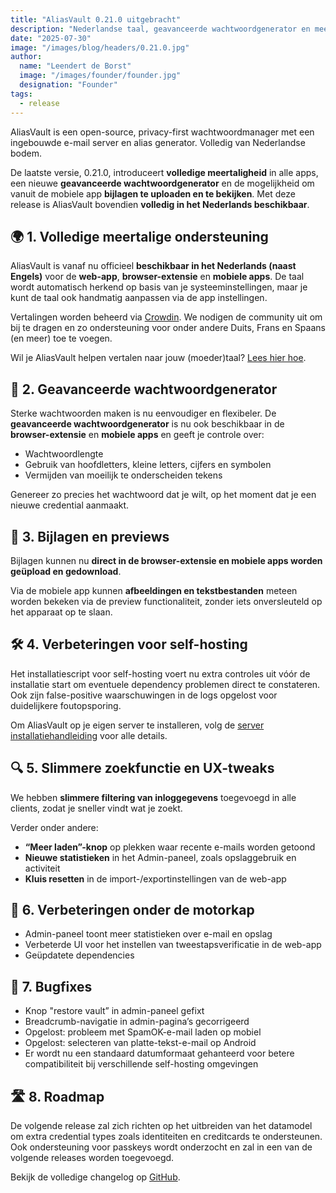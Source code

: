 ```yaml
---
title: "AliasVault 0.21.0 uitgebracht"
description: "Nederlandse taal, geavanceerde wachtwoordgenerator en meer verbeteringen"
date: "2025-07-30"
image: "/images/blog/headers/0.21.0.jpg"
author:
  name: "Leendert de Borst"
  image: "/images/founder/founder.jpg"
  designation: "Founder"
tags:
  - release
---
```


AliasVault is een open-source, privacy-first wachtwoordmanager met een ingebouwde e-mail server en alias generator. Volledig van Nederlandse bodem.

De laatste versie, 0.21.0, introduceert **volledige meertaligheid** in alle apps, een nieuwe **geavanceerde wachtwoordgenerator** en de mogelijkheid om vanuit de mobiele app **bijlagen te uploaden en te bekijken**. Met deze release is AliasVault bovendien **volledig in het Nederlands beschikbaar**.

<ClickableImage
 src="/images/blog/releases/0.21.0.jpg"
 alt="AliasVault 0.21.0-release"
 caption="Nu meertalig, slimmer en nóg flexibeler"
/>

## 🌍 1. Volledige meertalige ondersteuning

AliasVault is vanaf nu officieel **beschikbaar in het Nederlands (naast Engels)** voor de **web-app**, **browser-extensie** en **mobiele apps**. De taal wordt automatisch herkend op basis van je systeeminstellingen, maar je kunt de taal ook handmatig aanpassen via de app instellingen.

Vertalingen worden beheerd via [Crowdin](https://crowdin.com/). We nodigen de community uit om bij te dragen en zo ondersteuning voor onder andere Duits, Frans en Spaans (en meer) toe te voegen.

Wil je AliasVault helpen vertalen naar jouw (moeder)taal? [Lees hier hoe](https://github.com/aliasvault/aliasvault/blob/main/CONTRIBUTING.md).

## 🔑 2. Geavanceerde wachtwoordgenerator

Sterke wachtwoorden maken is nu eenvoudiger en flexibeler. De **geavanceerde wachtwoordgenerator** is nu ook beschikbaar in de **browser-extensie** en **mobiele apps** en geeft je controle over:

- Wachtwoordlengte
- Gebruik van hoofdletters, kleine letters, cijfers en symbolen
- Vermijden van moeilijk te onderscheiden tekens

Genereer zo precies het wachtwoord dat je wilt, op het moment dat je een nieuwe credential aanmaakt.

## 📎 3. Bijlagen en previews

Bijlagen kunnen nu **direct in de browser-extensie en mobiele apps worden geüpload en gedownload**.

Via de mobiele app kunnen **afbeeldingen en tekstbestanden** meteen worden bekeken via de preview functionaliteit, zonder iets onversleuteld op het apparaat op te slaan.

## 🛠️ 4. Verbeteringen voor self-hosting

Het installatiescript voor self-hosting voert nu extra controles uit vóór de installatie start om eventuele dependency problemen direct te constateren. Ook zijn false-positive waarschuwingen in de logs opgelost voor duidelijkere foutopsporing.

Om AliasVault op je eigen server te installeren, volg de [server installatiehandleiding](https://docs.aliasvault.net/installation/install) voor alle details.

## 🔍 5. Slimmere zoekfunctie en UX-tweaks

We hebben **slimmere filtering van inloggegevens** toegevoegd in alle clients, zodat je sneller vindt wat je zoekt.

Verder onder andere:

- **“Meer laden”-knop** op plekken waar recente e-mails worden getoond
- **Nieuwe statistieken** in het Admin-paneel, zoals opslaggebruik en activiteit
- **Kluis resetten** in de import-/exportinstellingen van de web-app

## 🧱 6. Verbeteringen onder de motorkap

- Admin-paneel toont meer statistieken over e-mail en opslag
- Verbeterde UI voor het instellen van tweestapsverificatie in de web-app
- Geüpdatete dependencies

## 🐞 7. Bugfixes

- Knop "restore vault” in admin-paneel gefixt
- Breadcrumb-navigatie in admin-pagina’s gecorrigeerd
- Opgelost: probleem met SpamOK-e-mail laden op mobiel
- Opgelost: selecteren van platte-tekst-e-mail op Android
- Er wordt nu een standaard datumformaat gehanteerd voor betere compatibiliteit bij verschillende self-hosting omgevingen

## 🛣️ 8. Roadmap

De volgende release zal zich richten op het uitbreiden van het datamodel om extra credential types zoals identiteiten en creditcards te ondersteunen. Ook ondersteuning voor passkeys wordt onderzocht en zal in een van de volgende releases worden toegevoegd.

Bekijk de volledige changelog op [GitHub](https://github.com/aliasvault/aliasvault/compare/0.20.0...0.21.0).

<GitHubRelease version="0.21.0" />
